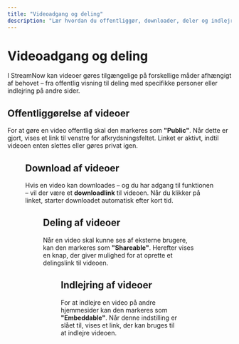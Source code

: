 ```yaml
---
title: "Videoadgang og deling"
description: "Lær hvordan du offentliggør, downloader, deler og indlejrer videoer i StreamNow."
---
```


# Videoadgang og deling

I StreamNow kan videoer gøres tilgængelige på forskellige måder afhængigt af behovet – fra offentlig visning til deling med specifikke personer eller indlejring på andre sider.

## Offentliggørelse af videoer

For at gøre en video offentlig skal den markeres som **"Public"**.
Når dette er gjort, vises et link til venstre for afkrydsningsfeltet.
Linket er aktivt, indtil videoen enten slettes eller gøres privat igen.

<Figure src="/images/video-public.png" alt="Indstilling for at gøre en video offentlig" />

## Download af videoer

Hvis en video kan downloades – og du har adgang til funktionen – vil der være et **downloadlink** til videoen.
Når du klikker på linket, starter downloadet automatisk efter kort tid.

<Figure src="/images/video-download.png" alt="Downloadknap til video" />

## Deling af videoer

Når en video skal kunne ses af eksterne brugere, kan den markeres som **"Shareable"**.
Herefter vises en knap, der giver mulighed for at oprette et delingslink til videoen.

<Figure src="/images/video-shareable.png" alt="Indstilling for at gøre en video delbar" />

## Indlejring af videoer

For at indlejre en video på andre hjemmesider kan den markeres som **"Embeddable"**.
Når denne indstilling er slået til, vises et link, der kan bruges til at indlejre videoen.

<Figure src="/images/video-embed.png" alt="Indstilling for at gøre en video indlejrbar" />
